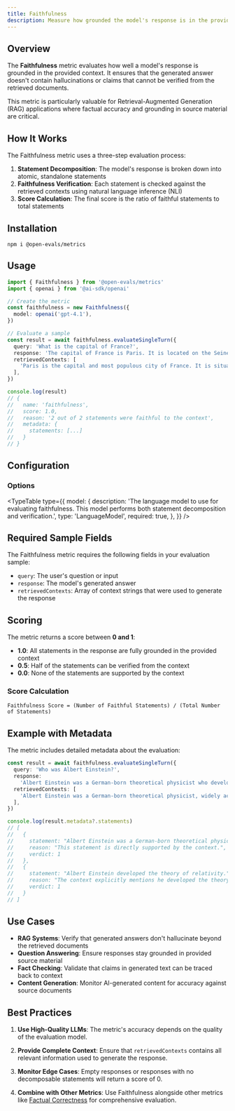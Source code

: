 ```yaml
---
title: Faithfulness
description: Measure how grounded the model's response is in the provided context
---
```


## Overview

The **Faithfulness** metric evaluates how well a model's response is grounded in the provided context. It ensures that the generated answer doesn't contain hallucinations or claims that cannot be verified from the retrieved documents.

This metric is particularly valuable for Retrieval-Augmented Generation (RAG) applications where factual accuracy and grounding in source material are critical.

## How It Works

The Faithfulness metric uses a three-step evaluation process:

1. **Statement Decomposition**: The model's response is broken down into atomic, standalone statements
2. **Faithfulness Verification**: Each statement is checked against the retrieved contexts using natural language inference (NLI)
3. **Score Calculation**: The final score is the ratio of faithful statements to total statements

## Installation

```npm
npm i @open-evals/metrics
```

## Usage

```typescript
import { Faithfulness } from '@open-evals/metrics'
import { openai } from '@ai-sdk/openai'

// Create the metric
const faithfulness = new Faithfulness({
  model: openai('gpt-4.1'),
})

// Evaluate a sample
const result = await faithfulness.evaluateSingleTurn({
  query: 'What is the capital of France?',
  response: 'The capital of France is Paris. It is located on the Seine River.',
  retrievedContexts: [
    'Paris is the capital and most populous city of France. It is situated on the Seine River.',
  ],
})

console.log(result)
// {
//   name: 'faithfulness',
//   score: 1.0,
//   reason: '2 out of 2 statements were faithful to the context',
//   metadata: {
//     statements: [...]
//   }
// }
```

## Configuration

### Options


<TypeTable
  type={{
    model: {
      description:
        'The language model to use for evaluating faithfulness. This model performs both statement decomposition and verification.',
      type: 'LanguageModel',
      required: true,
    },
  }}
/>

## Required Sample Fields

The Faithfulness metric requires the following fields in your evaluation sample:

- `query`: The user's question or input
- `response`: The model's generated answer
- `retrievedContexts`: Array of context strings that were used to generate the response

## Scoring

The metric returns a score between **0 and 1**:

- **1.0**: All statements in the response are fully grounded in the provided context
- **0.5**: Half of the statements can be verified from the context
- **0.0**: None of the statements are supported by the context

### Score Calculation

```
Faithfulness Score = (Number of Faithful Statements) / (Total Number of Statements)
```

## Example with Metadata

The metric includes detailed metadata about the evaluation:

```typescript
const result = await faithfulness.evaluateSingleTurn({
  query: 'Who was Albert Einstein?',
  response:
    'Albert Einstein was a German-born theoretical physicist who developed the theory of relativity.',
  retrievedContexts: [
    'Albert Einstein was a German-born theoretical physicist, widely acknowledged to be one of the greatest physicists of all time. He is best known for developing the theory of relativity.',
  ],
})

console.log(result.metadata?.statements)
// [
//   {
//     statement: "Albert Einstein was a German-born theoretical physicist.",
//     reason: "This statement is directly supported by the context.",
//     verdict: 1
//   },
//   {
//     statement: "Albert Einstein developed the theory of relativity.",
//     reason: "The context explicitly mentions he developed the theory of relativity.",
//     verdict: 1
//   }
// ]
```

## Use Cases

- **RAG Systems**: Verify that generated answers don't hallucinate beyond the retrieved documents
- **Question Answering**: Ensure responses stay grounded in provided source material
- **Fact Checking**: Validate that claims in generated text can be traced back to context
- **Content Generation**: Monitor AI-generated content for accuracy against source documents

## Best Practices

1. **Use High-Quality LLMs**: The metric's accuracy depends on the quality of the evaluation model.

2. **Provide Complete Context**: Ensure that `retrievedContexts` contains all relevant information used to generate the response.

3. **Monitor Edge Cases**: Empty responses or responses with no decomposable statements will return a score of 0.

4. **Combine with Other Metrics**: Use Faithfulness alongside other metrics like [Factual Correctness](/docs/metrics/factual-correctness) for comprehensive evaluation.
